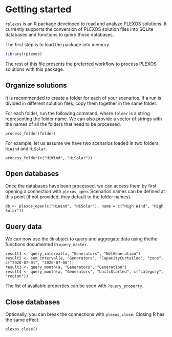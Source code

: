 <!--
%\VignetteEngine{knitr}
%\VignetteIndexEntry{Getting started}
-->


# Getting started

`rplexos` is an R package developed to read and analyze PLEXOS solutions. It currently supports the
conversion of PLEXOS solution files into SQLite databases and functions to query those databases.

The first step is to load the package into memory.

```r
library(rplexos)
```

The rest of this file presents the preferred workflow to process PLEXOS solutions with this package.


## Organize solutions

It is recommended to create a folder for each of your scenarios. If a run is divided in different
solution files, copy them together in the same folder.

For each folder, run the following command, where `folder` is a string representing the folder name.
We can also provide a vector of strings with the names of all the folders that need to be processed.

```
process_folder(folder)
```

For example, let us assume we have two scenarios loaded in two folders: `HiWind` and `HiSolar`. 

```
process_folder(c("HiWind", "HiSolar"))
```


## Open databases

Once the databases have been processed, we can access them by first opening a connection with `plexos_open`.
Scenarios names can be defined at this point (if not provided, they default to the folder names).

```
db <- plexos_open(c("HiWind", "HiSolar"), name = c("High Wind", "High Solar"))
```


## Query data

We can now use the `db` object to query and aggregate data using thethe functions documented in `query_master`.

```
result1 <- query_interval(a, "Generators", "NetGeneration")
result2 <- sum_interval(a, "Generators", "CapacityCurtailed", "zone", c("2020-07-01", "2020-07-08"))
result3 <- query_month(a, "Generators", "Generation")
result4 <- query_month(a, "Generators", "UnitsStarted", c("category", "region"))
```

The list of available properties can be seen with `?query_property`.


## Close databases

Optionally, you can break the connections with `plexos_close`. Closing R has the same effect.

```
plexos_close()
```
